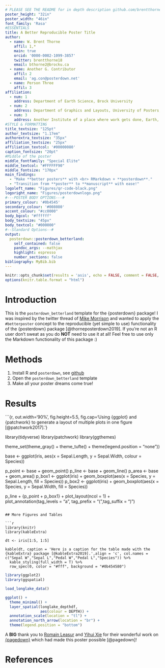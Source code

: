 ```yaml
---
# PLEASE SEE THE README for in depth description github.com/brentthorne/posterdown
poster_height: "32in"
poster_width: "46in"
font_family: 'Rasa'
#ESSENTIALS
title: A Better Reproducible Poster Title
author:
  - name: W. Brent Thorne
    affil: 1,*
    main: true
    orcid: '0000-0002-1099-3857'
    twitter: brentthorne18 
    email: bthorne2@brocku.ca
  - name: Another G. Contributor
    affil: 2
    email: 'ag.con@posterdown.net'
  - name: Person Three
    affil: 3
affiliation:
  - num: 1
    address: Department of Earth Science, Brock University
  - num: 2
    address: Department of Graphics and Layouts, University of Posters; Canada
  - num: 3
    address: Another Institute of a place where work gets done, Earth, Milky Way
#STYLE & FORMATTING
title_textsize: "125pt"
author_textsize: "1.17em"
authorextra_textsize: "35px"
affiliation_textsize: "25px"
affiliation_textcol: '#00000080'
caption_fontsize: "20pt"
#Middle of the poster
middle_fontfamily: "Special Elite"
middle_textcol: "#FFFFFF90"
middle_fontsize: "170px"
main_findings:
  - "Make **better posters** with <br> RMarkdown + **posterdown**."
  - "Transition from **poster** to **manuscript** with ease!"
logoleft_name: "Figures/qr-code-black.png"
logoright_name: "Figures/posterdownlogo.png"
#---POSTER BODY OPTIONS---#
primary_colour: '#0b4545'
secondary_colour: '#008080'
accent_colour: "#cc0000"
body_bgcol: "#ffffff"
body_textsize: "45px"
body_textcol: "#000000"
#--Standard Options--#
output: 
  posterdown::posterdown_betterland:
    self_contained: false
    pandoc_args: --mathjax
    highlight: espresso
    number_sections: false
bibliography: MyBib.bib
---
```


```r
knitr::opts_chunk$set(results = 'asis', echo = FALSE, comment = FALSE,  warning = FALSE,tidy = FALSE, message = FALSE, fig.align = 'center')
options(knitr.table.format = "html") 
```

# Introduction

This is the `posterdown_betterland` template for the {posterdown} package! I was inspired by the twitter thread of [Mike Morrison](https://mobile.twitter.com/mikemorrison/status/1110191245035479041) and wanted to apply the `#betterposter` concept to the reproducible (yet simple to use) functionality of the {posterdown} package [@thorneposterdown2019]. If you're not an R user don't sweat as you do **NOT** need to use it at all! Feel free to use only the Markdown functionality of this package :)

# Methods

1. Install R and `posterdown`, see [github](github.com/brentthorne/posterdown)
2. Open the `posterdown_betterland` template
3. Make all your poster dreams come true!

# Results

```{r, out.width='90%', fig.height=5.5, fig.cap='Using {ggplot} and {patchwork} to generate a layout of multiple plots in one figure [@patchwork2017].'}

library(tidyverse)
library(patchwork)
library(ggthemes)

theme_set(theme_gray() + theme_tufte() + theme(legend.position = "none"))

base <- ggplot(iris, aes(x = Sepal.Length, y = Sepal.Width, colour = Species))
  
p_point <- base + geom_point()
p_line  <- base + geom_line() 
p_area  <- base + geom_area()
p_box1  <- ggplot(iris) + geom_boxplot(aes(x = Species, y = Sepal.Length, fill = Species))
p_box2  <- ggplot(iris) + geom_boxplot(aes(x = Species, y = Sepal.Width, fill = Species))

p_line + 
  {p_point + p_box1} +
  plot_layout(ncol = 1) + plot_annotation(tag_levels = "a", tag_prefix = "(",tag_suffix = ")")

```

## More Figures and Tables

```r

library(knitr)
library(kableExtra)

dt <- iris[1:5, 1:5]

kable(dt, caption = 'Here is a caption for the table made with the {kableExtra} package [@kableExtra2019].',align = 'c', col.names = c("Sepal W","Sepal L","Pedal W","Pedal L","Species")) %>% 
  kable_styling(full_width = T) %>% 
  row_spec(0, color = "#fff", background = "#0b454580")
```


```r

library(ggplot2)
library(ggspatial)

load_longlake_data()

ggplot() + 
  theme_minimal() +
  layer_spatial(longlake_depthdf,
                aes(colour = DEPTH)) +
  annotation_scale(location = "tl") +
  annotation_north_arrow(location = "br") +
  theme(legend.position = "bottom")

```

A **BIG** thank you to [Romain Leasur](https://twitter.com/RLesur) and [Yihui Xie](https://twitter.com/xieyihui) for their wonderful work on [{pagedown}](https://github.com/rstudio/pagedown) which had made this poster possible [@pagedown]!

# References
